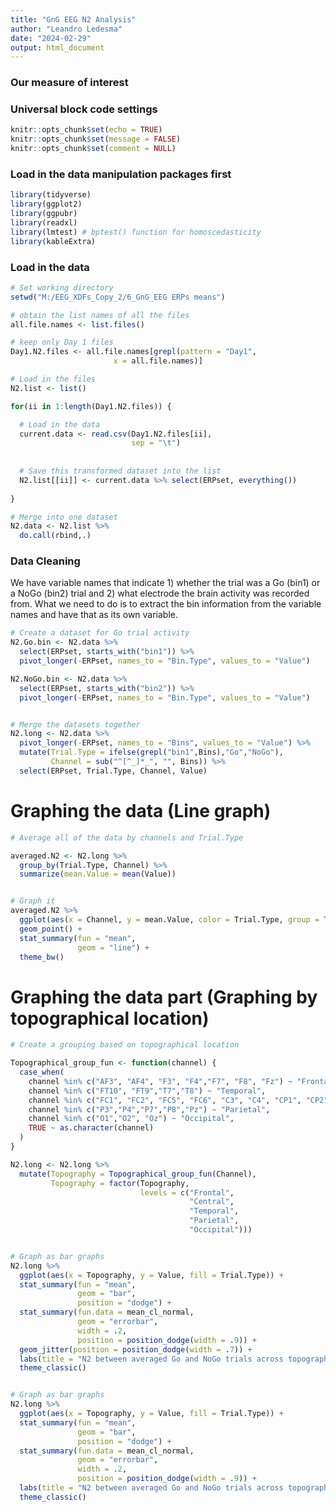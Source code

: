 ```yaml
---
title: "GnG EEG N2 Analysis"
author: "Leandro Ledesma"
date: "2024-02-29"
output: html_document
---
```


### Our measure of interest





### Universal block code settings

```r
knitr::opts_chunk$set(echo = TRUE)
knitr::opts_chunk$set(message = FALSE)
knitr::opts_chunk$set(comment = NULL)

```

### Load in the data manipulation packages first

```r
library(tidyverse)
library(ggplot2)
library(ggpubr)
library(readxl)
library(lmtest) # bptest() function for homoscedasticity
library(kableExtra)

```

### Load in the data


```r
# Set working directory
setwd("M:/EEG_XDFs_Copy_2/6_GnG_EEG ERPs means")

# obtain the list names of all the files
all.file.names <- list.files()

# keep only Day 1 files
Day1.N2.files <- all.file.names[grepl(pattern = "Day1",
                       x = all.file.names)]

# Load in the files
N2.list <- list()

for(ii in 1:length(Day1.N2.files)) {

  # Load in the data
  current.data <- read.csv(Day1.N2.files[ii],
                           sep = "\t")
  
  
  # Save this transformed dataset into the list
  N2.list[[ii]] <- current.data %>% select(ERPset, everything())
  
}

# Merge into one dataset
N2.data <- N2.list %>%
  do.call(rbind,.)

```


### Data Cleaning

We have variable names that indicate 1) whether the trial was a Go (bin1) or a NoGo (bin2) trial and 2) what electrode the brain activity was recorded from. What we need to do is to extract the bin information from the variable names and have that as its own variable. 

```r
# Create a dataset for Go trial activity
N2.Go.bin <- N2.data %>%
  select(ERPset, starts_with("bin1")) %>%
  pivot_longer(-ERPset, names_to = "Bin.Type", values_to = "Value")

N2.NoGo.bin <- N2.data %>%
  select(ERPset, starts_with("bin2")) %>%
  pivot_longer(-ERPset, names_to = "Bin.Type", values_to = "Value")


# Merge the datasets together
N2.long <- N2.data %>%
  pivot_longer(-ERPset, names_to = "Bins", values_to = "Value") %>%
  mutate(Trial.Type = ifelse(grepl("bin1",Bins),"Go","NoGo"),
         Channel = sub("^[^_]*_", "", Bins)) %>%
  select(ERPset, Trial.Type, Channel, Value)

```


# Graphing the data (Line graph)


```r
# Average all of the data by channels and Trial.Type

averaged.N2 <- N2.long %>%
  group_by(Trial.Type, Channel) %>%
  summarize(mean.Value = mean(Value))


# Graph it
averaged.N2 %>%
  ggplot(aes(x = Channel, y = mean.Value, color = Trial.Type, group = Trial.Type)) +
  geom_point() +
  stat_summary(fun = "mean",
               geom = "line") +
  theme_bw()

```

# Graphing the data part (Graphing by topographical location)

```r

# Create a grouping based on topographical location

Topographical_group_fun <- function(channel) {
  case_when(
    channel %in% c("AF3", "AF4", "F3", "F4","F7", "F8", "Fz") ~ "Frontal",
    channel %in% c("FT10", "FT9","T7","T8") ~ "Temporal",
    channel %in% c("FC1", "FC2", "FC5", "FC6", "C3", "C4", "CP1", "CP2", "CP5", "CP6","CZ") ~ "Central",
    channel %in% c("P3","P4","P7","P8","Pz") ~ "Parietal",
    channel %in% c("O1","O2", "Oz") ~ "Occipital",
    TRUE ~ as.character(channel)
  )
}

N2.long <- N2.long %>%
  mutate(Topography = Topographical_group_fun(Channel),
         Topography = factor(Topography,
                             levels = c("Frontal",
                                        "Central",
                                        "Temporal",
                                        "Parietal",
                                        "Occipital")))


# Graph as bar graphs
N2.long %>%
  ggplot(aes(x = Topography, y = Value, fill = Trial.Type)) +
  stat_summary(fun = "mean",
               geom = "bar",
               position = "dodge") +
  stat_summary(fun.data = mean_cl_normal,
               geom = "errorbar",
               width = .2,
               position = position_dodge(width = .9)) +
  geom_jitter(position = position_dodge(width = .7)) +
  labs(title = "N2 between averaged Go and NoGo trials across topographical locations") +
  theme_classic()


# Graph as bar graphs
N2.long %>%
  ggplot(aes(x = Topography, y = Value, fill = Trial.Type)) +
  stat_summary(fun = "mean",
               geom = "bar",
               position = "dodge") +
  stat_summary(fun.data = mean_cl_normal,
               geom = "errorbar",
               width = .2,
               position = position_dodge(width = .9)) +
  labs(title = "N2 between averaged Go and NoGo trials across topographical locations") +
  theme_classic()

```
